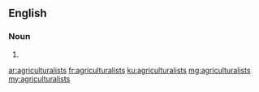 ==English==

===Noun===
{{head|en|plural}}

# {{plural of|agriculturalist|lang=en|nocat=1}}

[[ar:agriculturalists]]
[[fr:agriculturalists]]
[[ku:agriculturalists]]
[[mg:agriculturalists]]
[[my:agriculturalists]]
